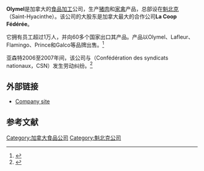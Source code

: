 {{Orphan|time=2016-12-17T12:37:16+00:00}}

'''Olymel'''是加拿大的{{link-en|肉类包装|Meat packing industry}}[[食品加工|食品加工]]公司，生产[[猪肉|猪肉]]和[[家禽|家禽]]产品，总部设在[[魁北克|魁北克]]{{link-en|圣亚森特|Saint-Hyacinthe, Quebec}}（Saint-Hyacinthe）。该公司的大股东是加拿大最大的合作公司'''La Coop Fédérée'''。

它拥有员工超过1万人，并向60多个国家出口其产品。产品以Olymel、Lafleur、Flamingo、Prince和Galco等品牌出售。<ref>{{cite web |url=http://www.olymel.ca/olymel-corporation-site/company-profile.html |title=存档副本 |accessdate=2012-02-29 |deadurl=yes |archiveurl=https://archive.is/20120906122821/http://www.olymel.ca/olymel-corporation-site/company-profile.html |archivedate=2012-09-06 }}</ref>

亚森特2006至2007年间，该公司与{{link-en|全国工会联盟|Confédération des syndicats nationaux}}（Confédération des syndicats nationaux，CSN）发生劳动纠纷。<ref>{{cite news |newspaper=[[La_Presse_(Canada)|La Presse]] |language=fr |url=http://lapresseaffaires.cyberpresse.ca/economie/200901/06/01-674336-les-travailleurs-dolymel-acceptent-les-dernieres-offres.php |title=Les travailleurs d'Olymel acceptent les dernières offres |date=February 13, 2007 |accessdate=February 29, 2012 |deadurl=yes |archiveurl=https://archive.is/20120710043336/http://lapresseaffaires.cyberpresse.ca/economie/200901/06/01-674336-les-travailleurs-dolymel-acceptent-les-dernieres-offres.php |archivedate=2012年7月10日 }}</ref>

==外部链接==
* [http://www.olymel.com/ Company site]{{Wayback|url=http://www.olymel.com/ |date=20120414052736 }}

==参考文献==
{{reflist}}

[[Category:加拿大食品公司|Category:加拿大食品公司]]
[[Category:魁北克公司|Category:魁北克公司]]